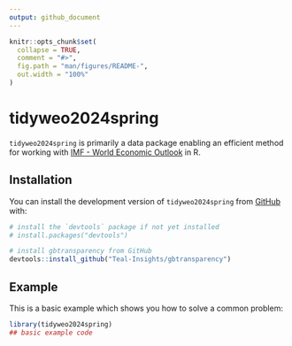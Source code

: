 ```yaml
---
output: github_document
---
```


<!-- README.md is generated from README.Rmd. Please edit that file -->

```r
knitr::opts_chunk$set(
  collapse = TRUE,
  comment = "#>",
  fig.path = "man/figures/README-",
  out.width = "100%"
)
```

# tidyweo2024spring

<!-- badges: start -->
<!-- badges: end -->

`tidyweo2024spring` is primarily a data package enabling an efficient method for working with [IMF - World Economic Outlook](https://imf.org/en/Publications/SPROLLS/world-economic-outlook-databases#sort=%40imfdate%20descending) in R. 

## Installation

You can install the development version of `tidyweo2024spring` from [GitHub](https://github.com/) with:

``` r
# install the `devtools` package if not yet installed
# install.packages("devtools")

# install gbtransparency from GitHub
devtools::install_github("Teal-Insights/gbtransparency")
```

## Example

This is a basic example which shows you how to solve a common problem:

```r
library(tidyweo2024spring)
## basic example code
```
